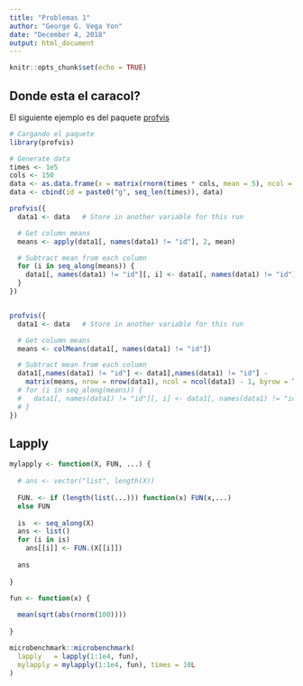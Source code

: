 ```yaml
---
title: "Problemas 1"
author: "George G. Vega Yon"
date: "December 4, 2018"
output: html_document
---
```


```r
knitr::opts_chunk$set(echo = TRUE)
```

## Donde esta el caracol?

El siguiente ejemplo es del paquete [profvis](https://rstudio.github.io/profvis/examples.html#example-1)

```r
# Cargando el paquete
library(profvis)

# Generate data
times <- 1e5
cols <- 150
data <- as.data.frame(x = matrix(rnorm(times * cols, mean = 5), ncol = cols))
data <- cbind(id = paste0("g", seq_len(times)), data)

profvis({
  data1 <- data   # Store in another variable for this run

  # Get column means
  means <- apply(data1[, names(data1) != "id"], 2, mean)

  # Subtract mean from each column
  for (i in seq_along(means)) {
    data1[, names(data1) != "id"][, i] <- data1[, names(data1) != "id"][, i] - means[i]
  }
})


profvis({
  data1 <- data   # Store in another variable for this run

  # Get column means
  means <- colMeans(data1[, names(data1) != "id"])

  # Subtract mean from each column
  data1[,names(data1) != "id"] <- data1[,names(data1) != "id"] -
    matrix(means, nrow = nrow(data1), ncol = ncol(data1) - 1, byrow = TRUE)
  # for (i in seq_along(means)) {
  #   data1[, names(data1) != "id"][, i] <- data1[, names(data1) != "id"][, i] - means[i]
  # }
})
```


## Lapply

```r
mylapply <- function(X, FUN, ...) {
  
  # ans <- vector("list", length(X))
  
  FUN. <- if (length(list(...))) function(x) FUN(x,...) 
  else FUN
    
  is  <- seq_along(X)
  ans <- list()
  for (i in is)
    ans[[i]] <- FUN.(X[[i]])
  
  ans
  
}

fun <- function(x) {
  
  mean(sqrt(abs(rnorm(100))))
  
}

microbenchmark::microbenchmark(
  lapply   = lapply(1:1e4, fun),
  mylapply = mylapply(1:1e4, fun), times = 10L
)
```

